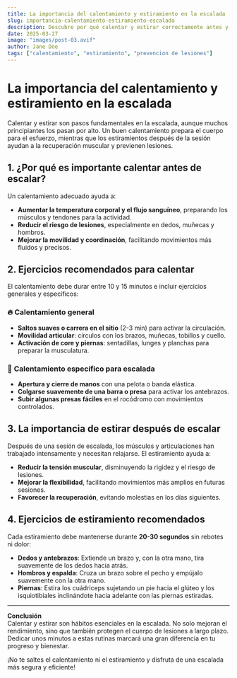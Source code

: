 ```yaml
---
title: La importancia del calentamiento y estiramiento en la escalada
slug: importancia-calentamiento-estiramiento-escalada
description: Descubre por qué calentar y estirar correctamente antes y después de escalar es clave para mejorar el rendimiento y prevenir lesiones.
date: 2025-03-27
image: "images/post-03.avif"
author: Jane Doe
tags: ["calentamiento", "estiramiento", "prevencion de lesiones"]
---
```


# La importancia del calentamiento y estiramiento en la escalada  

Calentar y estirar son pasos fundamentales en la escalada, aunque muchos principiantes los pasan por alto. Un buen calentamiento prepara el cuerpo para el esfuerzo, mientras que los estiramientos después de la sesión ayudan a la recuperación muscular y previenen lesiones.  

## 1. ¿Por qué es importante calentar antes de escalar?  
Un calentamiento adecuado ayuda a:  

- **Aumentar la temperatura corporal y el flujo sanguíneo**, preparando los músculos y tendones para la actividad.  
- **Reducir el riesgo de lesiones**, especialmente en dedos, muñecas y hombros.  
- **Mejorar la movilidad y coordinación**, facilitando movimientos más fluidos y precisos.  

## 2. Ejercicios recomendados para calentar  
El calentamiento debe durar entre 10 y 15 minutos e incluir ejercicios generales y específicos:  

### 🔥 **Calentamiento general**  
- **Saltos suaves o carrera en el sitio** (2-3 min) para activar la circulación.  
- **Movilidad articular**: círculos con los brazos, muñecas, tobillos y cuello.  
- **Activación de core y piernas**: sentadillas, lunges y planchas para preparar la musculatura.  

### 🧗 **Calentamiento específico para escalada**  
- **Apertura y cierre de manos** con una pelota o banda elástica.  
- **Colgarse suavemente de una barra o presa** para activar los antebrazos.  
- **Subir algunas presas fáciles** en el rocódromo con movimientos controlados.  

## 3. La importancia de estirar después de escalar  
Después de una sesión de escalada, los músculos y articulaciones han trabajado intensamente y necesitan relajarse. El estiramiento ayuda a:  

- **Reducir la tensión muscular**, disminuyendo la rigidez y el riesgo de lesiones.  
- **Mejorar la flexibilidad**, facilitando movimientos más amplios en futuras sesiones.  
- **Favorecer la recuperación**, evitando molestias en los días siguientes.  

## 4. Ejercicios de estiramiento recomendados  
Cada estiramiento debe mantenerse durante **20-30 segundos** sin rebotes ni dolor:  

- **Dedos y antebrazos**: Extiende un brazo y, con la otra mano, tira suavemente de los dedos hacia atrás.  
- **Hombros y espalda**: Cruza un brazo sobre el pecho y empújalo suavemente con la otra mano.  
- **Piernas**: Estira los cuádriceps sujetando un pie hacia el glúteo y los isquiotibiales inclinándote hacia adelante con las piernas estiradas.  

---

**Conclusión**  
Calentar y estirar son hábitos esenciales en la escalada. No solo mejoran el rendimiento, sino que también protegen el cuerpo de lesiones a largo plazo. Dedicar unos minutos a estas rutinas marcará una gran diferencia en tu progreso y bienestar.  

¡No te saltes el calentamiento ni el estiramiento y disfruta de una escalada más segura y eficiente!  
